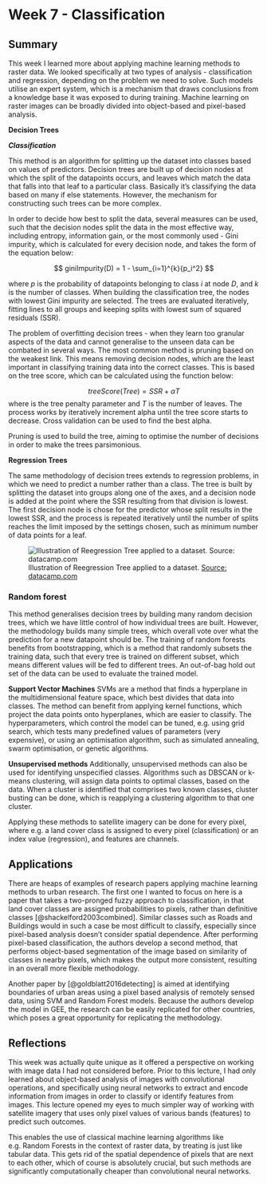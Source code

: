 # Week 7 - Classification

## Summary

This week I learned more about applying machine learning methods to raster data. We looked specifically at two types of analysis - classification and regression, depending on the problem we need to solve. Such models utilise an expert system, which is a mechanism that draws conclusions from a knowledge base it was exposed to during training. Machine learning on raster images can be broadly divided into object-based and pixel-based analysis.

**Decision Trees**

***Classification***

This method is an algorithm for splitting up the dataset into classes based on values of predictors. Decision trees are built up of decision nodes at which the split of the datapoints occurs, and leaves which match the data that falls into that leaf to a particular class. Basically it's classifying the data based on many if else statements. However, the mechanism for constructing such trees can be more complex.

In order to decide how best to split the data, several measures can be used, such that the decision nodes split the data in the most effective way, including entropy, information gain, or the most commonly used - Gini impurity, which is calculated for every decision node, and takes the form of the equation below:

$$
giniImpurity(D) = 1 - \sum_{i=1}^{k}{p_i^2}
$$

where $p$ is the probability of datapoints belonging to class $i$ at node $D$, and $k$ is the number of classes. When building the classification tree, the nodes with lowest Gini impurity are selected. The trees are evaluated iteratively, fitting lines to all groups and keeping splits with lowest sum of squared residuals (SSR).

The problem of overfitting decision trees - when they learn too granular aspects of the data and cannot generalise to the unseen data can be combated in several ways. The most common method is pruning based on the weakest link. This means removing decision nodes, which are the least important in classifying training data into the correct classes. This is based on the tree score, which can be calculated using the function below:

$$
treeScore(Tree) = SSR + \alpha T
$$ where \alpha is the tree penalty parameter and $T$ is the number of leaves. The process works by iteratively increment alpha until the tree score starts to decrease. Cross validation can be used to find the best alpha.

Pruning is used to build the tree, aiming to optimise the number of decisions in order to make the trees parsimonious.

**Regression Trees**

The same methodology of decision trees extends to regression problems, in which we need to predict a number rather than a class. The tree is built by splitting the dataset into groups along one of the axes, and a decision node is added at the point where the SSR resulting from that division is lowest. The first decision node is chose for the predictor whose split results in the lowest SSR, and the process is repeated iteratively until the number of splits reaches the limit imposed by the settings chosen, such as minimum number of data points for a leaf.

![Illustration of Reegression Tree applied to a dataset. [Source: datacamp.com](https://www.datacamp.com/tutorial/decision-trees-R)](res/regtree.png)

### Random forest

This method generalises decision trees by building many random decision trees, which we have little control of how individual trees are built. However, the methodology builds many simple trees, which overall vote over what the prediction for a new datapoint should be. The training of random forests benefits from bootstrapping, which is a method that randomly subsets the training data, such that every tree is trained on different subset, which means different values will be fed to different trees. An out-of-bag hold out set of the data can be used to evaluate the trained model.

**Support Vector Machines** SVMs are a method that finds a hyperplane in the multidimensional feature space, which best divides that data into classes. The method can benefit from applying kernel functions, which project the data points onto hyperplanes, which are easier to classify. The hyperparameters, which control the model can be tuned, e.g. using grid search, which tests many predefined values of parameters (very expensive), or using an optimisation algorithm, such as simulated annealing, swarm optimisation, or genetic algorithms.

**Unsupervised methods** Additionally, unsupervised methods can also be used for identifying unspecified classes. Algorithms such as DBSCAN or k-means clustering, will assign data points to optimal classes, based on the data. When a cluster is identified that comprises two known classes, cluster busting can be done, which is reapplying a clustering algorithm to that one cluster.

Applying these methods to satellite imagery can be done for every pixel, where e.g. a land cover class is assigned to every pixel (classification) or an index value (regression), and features are channels.

## Applications

There are heaps of examples of research papers applying machine learning methods to urban research. The first one I wanted to focus on here is a paper that takes a two-pronged fuzzy approach to classification, in that land cover classes are assigned probabilities to pixels, rather than definitive classes [@shackelford2003combined]. Similar classes such as Roads and Buildings would in such a case be most difficult to classify, especially since pixel-based analysis doesn't consider spatial dependence. After performing pixel-based classification, the authors develop a second method, that performs object-based segmentation of the image based on similarity of classes in nearby pixels, which makes the output more consistent, resulting in an overall more flexible methodology.

Another paper by [@goldblatt2016detecting] is aimed at identifying boundaries of urban areas using a pixel based analysis of remotely sensed data, using SVM and Random Forest models. Because the authors develop the model in GEE, the research can be easily replicated for other countries, which poses a great opportunity for replicating the methodology.

## Reflections

This week was actually quite unique as it offered a perspective on working with image data I had not considered before. Prior to this lecture, I had only learned about object-based analysis of images with convolutional operations, and specifically using neural networks to extract and encode information from images in order to classify or identify features from images. This lecture opened my eyes to much simpler way of working with satellite imagery that uses only pixel values of various bands (features) to predict such outcomes.

This enables the use of classical machine learning algorithms like e.g. Random Forests in the context of raster data, by treating is just like tabular data. This gets rid of the spatial dependence of pixels that are next to each other, which of course is absolutely crucial, but such methods are significantly computationally cheaper than convolutional neural networks.
